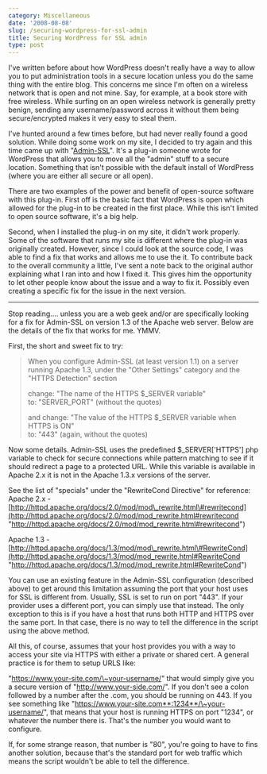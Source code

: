 ```yaml
---
category: Miscellaneous
date: '2008-08-08'
slug: /securing-wordpress-for-ssl-admin
title: Securing WordPress for SSL admin
type: post
---
```



I've written before about how WordPress doesn't really have a way
to allow you to put administration tools in a secure location
unless you do the same thing with the entire blog. This concerns me
since I'm often on a wireless network that is open and not mine.
Say, for example, at a book store with free wireless. While surfing
on an open wireless network is generally pretty benign, sending any
username/password across it without them being secure/encrypted
makes it very easy to steal them.

I've hunted around a few times before, but had never really found a
good solution. While doing some work on my site, I decided to try
again and this time came up with
"[Admin-SSL](http://wordpress.org/extend/plugins/admin-ssl-secure-admin/)".
It's a plug-in someone wrote for WordPress that allows you to move
all the "admin" stuff to a secure location. Something that isn't
possible with the default install of WordPress (where you are
either all secure or all open).

There are two examples of the power and benefit of open-source
software with this plug-in. First off is the basic fact that
WordPress is open which allowed for the plug-in to be created in
the first place. While this isn't limited to open source software,
it's a big help.

Second, when I installed the plug-in on my site, it didn't work
properly. Some of the software that runs my site is different where
the plug-in was originally created. However, since I could look at
the source code, I was able to find a fix that works and allows me
to use the it. To contribute back to the overall community a
little, I've sent a note back to the original author explaining
what I ran into and how I fixed it. This gives him the opportunity
to let other people know about the issue and a way to fix it.
Possibly even creating a specific fix for the issue in the next
version.


* * * * *

Stop reading.... unless you are a web geek and/or are specifically
looking for a fix for Admin-SSL on version 1.3 of the Apache web
server. Below are the details of the fix that works for me. YMMV.

First, the short and sweet fix to try:

> When you configure Admin-SSL (at least version 1.1) on a server
> running Apache 1.3, under the "Other Settings" category and the
> "HTTPS Detection" section
> 
> change: "The name of the HTTPS $\_SERVER variable"   
> to: "SERVER\_PORT" (without the quotes)
> 
> and change: "The value of the HTTPS $\_SERVER variable when HTTPS
> is ON"   
> to: "443" (again, without the quotes)

Now some details. Admin-SSL uses the predefined $\_SERVER\['HTTPS'\]
php variable to check for secure connections while pattern matching
to see if it should redirect a page to a protected URL. While this
variable is available in Apache 2.x it is not in the Apache 1.3.x
versions of the server.

See the list of "specials" under the "RewriteCond Directive" for
reference:   
Apache 2.x -
[http://httpd.apache.org/docs/2.0/mod/mod\_rewrite.html\#rewritecond](http://httpd.apache.org/docs/2.0/mod/mod_rewrite.html#rewritecond "http://httpd.apache.org/docs/2.0/mod/mod_rewrite.html#rewritecond")
  
Apache 1.3 -
[http://httpd.apache.org/docs/1.3/mod/mod\_rewrite.html\#RewriteCond](http://httpd.apache.org/docs/1.3/mod/mod_rewrite.html#RewriteCond "http://httpd.apache.org/docs/1.3/mod/mod_rewrite.html#RewriteCond")

You can use an existing feature in the Admin-SSL configuration
(described above) to get around this limitation assuming the port
that your host uses for SSL is different from. Usually, SSL is set
to run on port "443". If your provider uses a different port, you
can simply use that instead. The only exception to this is if you
have a host that runs both HTTP and HTTPS over the same port. In
that case, there is no way to tell the difference in the script
using the above method.

All this, of course, assumes that your host provides you with a way
to access your site via HTTPS with either a private or shared cert.
A general practice is for them to setup URLS like:

"https://www.your-site.com/\~your-username/" that would simply give
you a secure version of "http://www.your-side.com/". If you don't
see a colon followed by a number after the .com, you should be
running on 443. If you see something like
"https://www.your-site.com**:1234**/\~your-username/", that means
that your host is running HTTPS on port "1234", or whatever the
number there is. That's the number you would want to configure.

If, for some strange reason, that number is "80", you're going to
have to fins another solution, because that's the standard port for
web traffic which means the script wouldn't be able to tell the
difference.